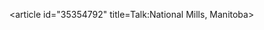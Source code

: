 <article id="35354792" title=Talk:National Mills, Manitoba>
	<talkpage id="35354792" title="Talk:National Mills, Manitoba">
{{WikiProject Canada |mb=yes|community=yes|class=stub|importance=low}}
	</talkpage>
</article>